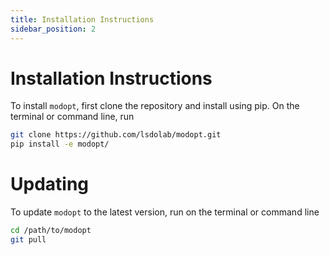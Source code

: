 ```yaml
---
title: Installation Instructions
sidebar_position: 2
---
```


# Installation Instructions

To install ```modopt```, first clone the repository and install using pip.
On the terminal or command line, run

```sh
git clone https://github.com/lsdolab/modopt.git
pip install -e modopt/
```

# Updating

To update ```modopt``` to the latest version, run on the terminal or command line 

```sh
cd /path/to/modopt
git pull
```


